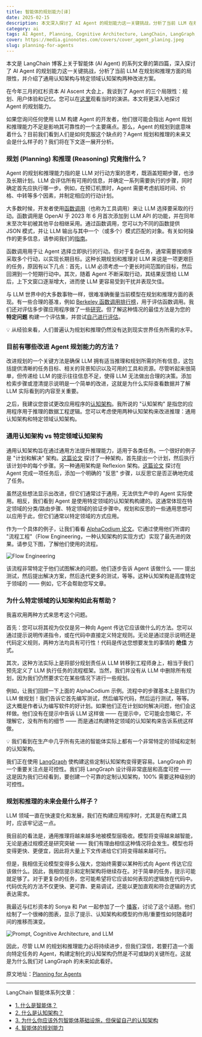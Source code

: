 ```yaml
---
title: 智能体的规划能力[译]
date: 2025-02-15
description: 本文深入探讨了 AI Agent 的规划能力这一关键挑战，分析了当前 LLM 在规划和推理方面的局限性，并介绍了通用认知架构与特定领域认知架构两种改进方案。通过实际案例展示了如何构建更可靠的 Agent 系统，以及未来发展趋势。
category: ai
tags: AI Agent, Planning, Cognitive Architecture, LangChain, LangGraph, Function Calling, Flow Engineering, LLM Reasoning
cover: https://media.ginonotes.com/covers/cover_agent_planing.jpeg
slug: planning-for-agents
---
```


<div className="mx-auto max-w-prose rounded-lg border bg-gradient-to-br px-4 shadow-md text-lg leading-relaxed">
  本文是 LangChain 博客上关于智能体 (AI Agent) 的系列文章的第四篇，深入探讨了 AI Agent 的规划能力这一关键挑战，分析了当前 LLM 在规划和推理方面的局限性，并介绍了通用认知架构与特定领域认知架构两种改进方案。
</div>

在今年三月的红杉资本 AI Ascent 大会上，我谈到了 Agent 的三个局限性：规划、用户体验和记忆。您可以在[这里](https://www.youtube.com/watch?v=pBBe1pk8hf4)观看当时的演讲。本文将更深入地探讨 Agent 的规划能力。

如果您询问任何使用 LLM 构建 Agent 的开发者，他们很可能会指出 Agent 规划和推理能力不足是影响其可靠性的一个主要痛点。那么，Agent 的规划到底意味着什么？目前我们看到人们是如何克服这个缺点的？Agent 规划和推理的未来又会是什么样子的？我们将在下文逐一展开分析。

### 规划 (Planning) 和推理 (Reasoning) 究竟指什么？

Agent 的规划和推理能力指的是 LLM 对行动方案的思考，既涵盖短期步骤，也涉及长期计划。LLM 会评估所有可用的信息，并确定一系列需要执行的步骤，同时确定首先应执行哪一步。例如，在预订机票时，Agent 需要考虑航班时间、价格、中转等多个因素，并制定相应的行动计划。

大多数时候，开发者使用[函数调用](https://platform.openai.com/docs/guides/function-calling)（也称为工具调用）来让 LLM 选择要采取的行动。函数调用是 OpenAI 于 2023 年 6 月首次添加到 LLM API 的功能，并在同年末至次年初被其他平台相继采用。通过函数调用，您可以为不同的函数提供 JSON 模式，并让 LLM 输出与其中一个（或多个）模式匹配的对象。有关如何操作的更多信息，请参阅我们的[指南](https://python.langchain.com/v0.2/docs/how_to/tool_calling/)。

函数调用用于让 Agent 选择立即执行的行动。但对于复杂任务，通常需要按顺序采取多个行动，以实现长期目标。这种长期规划和推理对 LLM 来说是一项更艰巨的任务，原因有以下几点：首先，LLM 必须考虑一个更长时间范围的目标，然后回溯到一个短期行动中。其次，随着 Agent 不断采取行动，其结果反馈给 LLM 后，上下文窗口逐渐增大，进而使 LLM 更容易受到干扰并表现欠佳。

与 LLM 世界中的大多数事物一样，很难准确衡量当前模型在规划和推理方面的表现。有一些合理的基准，例如 [Berkeley 函数调用排行榜](https://gorilla.cs.berkeley.edu/leaderboard.html)，用于评估函数调用。我们还对评估多步骤应用程序做了一些[研究](https://blog.langchain.dev/benchmarking-agent-tool-use/)。但了解这种情况的最佳方法是为您的 **特定问题** 构建一个评估集，并尝试[自己进行评估](https://docs.smith.langchain.com/tutorials/Developers/agents)。

<div className="my-4 rounded-lg bg-blue-50 p-4">
  💡 从经验来看，人们普遍认为规划和推理仍然没有达到现实世界任务所需的水平。
</div>

### 目前有哪些改进 Agent 规划能力的方法？

改进规划的一个关键方法是确保 LLM 拥有适当推理和规划所需的所有信息，这包括提供清晰的任务目标、相关的背景知识以及可用的工具和资源。尽管听起来很简单，但传递给 LLM 的提示往往信息不足，使得 LLM 无法做出合理的决策。添加检索步骤或澄清提示说明是一个简单的改进，这就是为什么实际查看数据并了解 LLM 实际看到的内容至关重要。

之后，我建议您尝试更改应用程序的[认知架构](https://blog.langchain.dev/what-is-a-cognitive-architecture/)。我所说的 "认知架构" 是指您的应用程序用于推理的数据工程逻辑。您可以考虑使用两种认知架构来改进推理：通用认知架构和特定领域认知架构。

### 通用认知架构 vs 特定领域认知架构

通用认知架构旨在通过通用方法提升推理能力，适用于各类任务。一个很好的例子是 "计划和解决" 架构。[这篇论文](https://arxiv.org/abs/2305.04091) 探讨了一种架构，首先提出一个计划，然后执行该计划中的每个步骤。另一种通用架构是 Reflexion 架构。[这篇论文](https://arxiv.org/abs/2303.11366) 探讨在 Agent 完成一项任务后，添加一个明确的 "反思" 步骤，以反思它是否正确地完成了任务。

虽然这些想法显示出改进，但它们通常过于通用，无法供生产中的 Agent 实际使用。相反，我们看到 Agent 是使用特定领域的认知架构构建的。这通常体现在特定领域的分类/路由步骤、特定领域的验证步骤中。规划和反思的一些通用思想可以应用于此，但它们通常以特定领域的方式应用。

作为一个具体的例子，让我们看看 [AlphaCodium 论文](https://www.codium.ai/products/alpha-codium/)。它通过使用他们所谓的 "流程工程"（Flow Engineering，一种认知架构的实现方式）实现了最先进的效果。请参见下图，了解他们使用的流程。

![Flow Engineering](https://media.ginonotes.com/images/20250215_planning_for_agents/flow_engineering.png)

该流程非常特定于他们试图解决的问题。他们逐步告诉 Agent 该做什么 —— 提出测试，然后提出解决方案，然后迭代更多的测试，等等。这种认知架构是高度特定于领域的 —— 例如，它不会帮助您写文章。

### 为什么特定领域的认知架构如此有帮助？

我喜欢用两种方式来思考这个问题。

首先：您可以将其视为仅仅是另一种向 Agent 传达它应该做什么的方法。您可以通过提示说明传递指令，或在代码中直接定义特定规则。无论是通过提示说明还是代码定义规则，两种方法均具有可行性！代码是传达您想要发生的事情的 **绝佳** 方式。

其次，这种方法实际上是将部分规划责任从 LLM 转移到工程师身上，相当于我们预先定义了 LLM 执行任务的流程框架。当然，我们并没有从 LLM 中删除所有规划，因为我们仍然要求它在某些情况下进行一些规划。

例如，让我们回顾一下上面的 AlphaCodium 示例。流程中的步骤基本上是我们为 LLM 做规划！我们告诉它首先编写测试，然后编写代码，然后运行测试，等等。这大概是作者认为编写软件的好计划。如果他们正在计划如何解决问题，他们会这样做。他们没有在提示中告诉 LLM 这样做 —— 在提示中，它可能会忽略它，不理解它，没有所有的细节 —— 而是通过构建特定领域的认知架构来告诉系统这样做。

<div className="my-4 rounded-lg bg-blue-50 p-4">
  💡 我们看到在生产中几乎所有先进的智能体实际上都有一个非常特定的领域和定制的认知架构。
</div>

我们正在使用 [LangGraph](https://github.com/langchain-ai/langgraph) 使构建这些定制认知架构变得更容易。LangGraph 的一个重要关注点是可控性。我们将 LangGraph 设计得非常底层和高度可控 —— 这是因为我们已经看到，要创建一个可靠的定制认知架构，100% 需要这种级别的可控性。

### 规划和推理的未来会是什么样子？

LLM 领域一直在快速变化和发展，我们在构建应用程序时，尤其是在构建工具时，应该牢记这一点。

我目前的看法是，通用推理将越来越多地被模型层吸收。模型将变得越来越智能，无论是通过规模还是研究突破 —— 我们有理由相信这种情况将会发生。模型也将变得更快、更便宜，因此将大量上下文传递给它们将变得越来越可行。

但是，我相信无论模型变得多么强大，您始终需要以某种形式向 Agent 传达它应该做什么。因此，我相信提示和定制架构将继续存在。对于简单的任务，提示可能就足够了。对于更复杂的任务，您可能希望将它应该如何表现的逻辑放在代码中。代码优先的方法不仅更快、更可靠、更易调试，还能以更加直观和符合逻辑的方式表达需求。

我最近与红杉资本的 Sonya 和 Pat 一起参加了一个 [播客](https://podcasts.apple.com/us/podcast/langchains-harrison-chase-on-building-the/id1750736528?i=1000659385691)，讨论了这个话题。他们绘制了一个很棒的图表，显示了提示、认知架构和模型的作用/重要性如何随着时间的推移而演变。

![Prompt, Cognitive Architecture, and LLM](https://media.ginonotes.com/images/20250215_planning_for_agents/prompt_cognitive_arch_and_llm.png)

因此，尽管 LLM 的规划和推理能力必将持续进步，但我们深信，若要打造一个面向特定任务的 Agent，构建定制化的认知架构仍然是不可或缺的关键所在。这就是为什么我们对 LangGraph 的未来如此看好。

原文地址：[Planning for Agents](https://blog.langchain.dev/planning-for-agents/)

---

LangChain 智能体系列文章：

- [1. 什么是智能体？](https://www.ginonotes.com/posts/what-is-ai-agents)
- [2. 什么是认知架构？](https://www.ginonotes.com/posts/what-is-a-cognitive-architecture)
- [3. 为什么你应该外包智能体基础设施，但保留自己的认知架构](https://www.ginonotes.com/posts/outsource-agentic-infrastructure-own-cognitive-architecture)
- [4. 智能体的规划能力](https://www.ginonotes.com/posts/planning-for-agents)